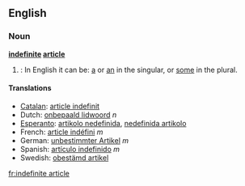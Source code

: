 ==English==
===Noun===
'''[[indefinite]] [[article]]'''

#{{grammar}}: In English it can be: [[a]] or [[an]] in the singular, or [[some]] in the plural.

====Translations====
*[[Catalan]]: [[article indefinit]]
*Dutch: [[onbepaald lidwoord]] ''n''
*[[Esperanto]]: [[artikolo nedefinida]], [[nedefinida artikolo]]
*French: [[article indéfini]] ''m''
*German: [[unbestimmter Artikel]] ''m''
*Spanish: [[artículo indefinido]] ''m''
*Swedish: [[obestämd artikel]]
[[fr:indefinite article]]
